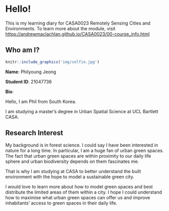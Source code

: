 # Hello! {.unnumbered}

This is my learning diary for CASA0023 Remotely Sensing Cities and Environments. To learn more about the module, visit <https://andrewmaclachlan.github.io/CASA0023/00-course_info.html>

## Who am I?
```r
knitr::include_graphics('img/selfie.jpg')
```

**Name**: Philyoung Jeong

**Student ID**: 21047736

**Bio**: 

Hello, I am Phil from South Korea. 

I am studying a master's degree in Urban Spatial Science at UCL Bartlett CASA.

## Research Interest

My background is in forest science. I could say I have been interested in nature for a long time. In particular, I am a huge fan of urban green spaces. The fact that urban green spaces are within proximity to our daily life sphere and urban biodiversity depends on them fascinates me.

That is why I am studying at CASA to better understand the built environment with the hope to model a sustainable green city.  

I would love to learn more about how to model green spaces and best distribute the limited areas of them within a city. I hope I could understand how to maximise what urban green spaces can offer us and improve inhabitants' access to green spaces in their daily life.